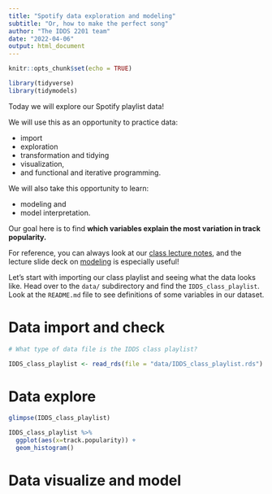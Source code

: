 ```yaml
---
title: "Spotify data exploration and modeling"
subtitle: "Or, how to make the perfect song"
author: "The IDDS 2201 team"
date: "2022-04-06"
output: html_document
---
```


```r
knitr::opts_chunk$set(echo = TRUE)
```


```r
library(tidyverse)
library(tidymodels)
```



Today we will explore our Spotify playlist data! 

We will use this as an opportunity to practice data: 

- import
- exploration
- transformation and tidying
- visualization,
- and functional and iterative programming.

We will also take this opportunity to learn: 

- modeling and
- model interpretation.

Our goal here is to find **which variables explain the most variation in track popularity.**

For reference, you can always look at our [class lecture notes](https://vcannataro.github.io/IDDS_2201_public/Lectures/), and the lecture slide deck on [modeling](https://vcannataro.github.io/IDDS_2201_public/Lectures/L12_modeling_p1/L12_modeling_part_1.html?panelset=plot&panelset1=plot2&panelset2=plot3&panelset3=plot4&panelset4=plot5&panelset5=plot6&panelset6=plot7&panelset7=plot8#34) is especially useful! 

Let's start with importing our class playlist and seeing what the data looks like. Head over to the `data/` subdirectory and find the `IDDS_class_playlist`. Look at the `README.md` file to see definitions of some variables in our dataset. 


# Data import and check

```r
# What type of data file is the IDDS class playlist? 

IDDS_class_playlist <- read_rds(file = "data/IDDS_class_playlist.rds")

```


# Data explore 

```r
glimpse(IDDS_class_playlist)
```



```r
IDDS_class_playlist %>%
  ggplot(aes(x=track.popularity)) + 
  geom_histogram()
```





# Data visualize and model











